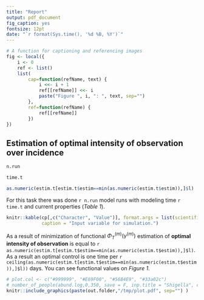 ```yaml
---
title: "Report"
output: pdf_document
fig_caption: yes
fontsize: 12pt
date: "`r format(Sys.time(), '%d %B, %Y')`"
---
```



```r
# A function for captioning and referencing images
fig <- local({
    i <- 0
    ref <- list()
    list(
        cap=function(refName, text) {
            i <<- i + 1
            ref[[refName]] <<- i
            paste("Figure ", i, ": ", text, sep="")
        },
        ref=function(refName) {
            ref[[refName]]
        })
})
```

##  Estimation of optimal intensity of observation over	incidence

```r
n.run
```

```r
time.t
```

```r
as.numeric(estim.t[estim.t$estim==min(as.numeric(estim.t$estim)),]$l)
```

For this task there was done `r n.run` model runs with modeling time `r time.t` and current properties (*Table 1*).

```r
knitr::kable(cp[,c("Character", "Value")], format.args = list(scientific=T), 
             caption = "Input variable for simulation.")
```

As a result of minimization of functional $\Phi^{(m)}_T(\gamma^{(m)})$ estimation of 
**optimal intensity of observation** is equal to `r as.numeric(estim.t[estim.t$estim==min(as.numeric(estim.t$estim)),]$l)`. As a result an optimal control is one time per `r ceiling(as.numeric(estim.t[estim.t$estim==min(as.numeric(estim.t$estim)),]$l))` days. 
You can see functional values on *Figure 1*.

```r
# plot.col <- c("#999999", "#E69F00", "#56B4E9", "#33a02c")
# number_of_people(abund.log,0,350, save = F, inp.title = "Shigella", col.pal = plot.col)
knitr::include_graphics(paste(out.folder,"/tmp/plot.pdf", sep="") ) 
```
